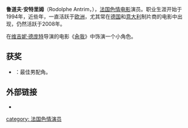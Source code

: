 {{notability unreferenced|time=2021-06-01}}
{{BLP unsourced|time=2022-04-21T00:47:38+00:00}}
{{藝人
| type = 男演员
| 職業 = [[色情演員|色情演員]]
| 國籍 = {{FRA}}
| 出生日期 = {{Birth year and age|1971|3}}
| 出生地點 = 
| 活跃年代 = 1994年 - 2008年 
}}
'''鲁道夫·安特里姆'''（Rodolphe Antrim，{{bd|1971年|3月23日|}}），[[法国|法国]][[色情电影|色情电影]]演员。职业生涯开始于1994年，近些年，一直活跃于[[欧洲|欧洲]]，尤其常在[[德国|德国]]和[[意大利|意大利]]制片商的电影中出现，仍然活跃于2008年。

在[[维吉妮·德庞特|维吉妮·德庞特]]导演的电影《[[肏我|肏我]]》中饰演一个小角色。

==获奖==
*{{tsl|en|Brussels International Festival of Eroticism||布鲁塞尔国际色情电影节}}：最佳男配角。

==外部链接==
*{{imdb name|id=0031551}}

{{DEFAULTSORT:Antrim}}
[[category:_法国色情演员|category: 法国色情演员]]